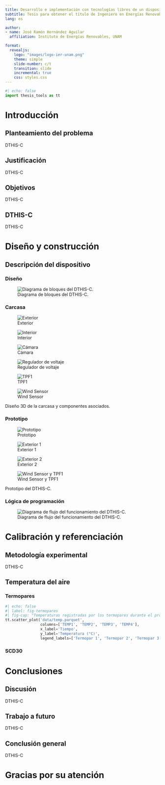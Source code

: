```yaml
---
title: Desarrollo e implementación con tecnologías libres de un dispositivo portátil para evaluar el confort térmico, lumínico y acústico en interiores
subtitle: Tesis para obtener el título de Ingeniero en Energías Renovables
lang: es

author:
- name: José Ramón Hernández Aguilar
  affiliation: Instituto de Energías Renovables, UNAM

format: 
  revealjs:
    logo: "images/logo-ier-unam.png" 
    theme: simple
    slide-number: c/t
    transition: slide
    incremental: true  
    css: styles.css
---
```


```python
#| echo: false
import thesis_tools as tt
```

# Introducción 

## Planteamiento del problema 

DTHIS-C

## Justificación 

DTHIS-C

## Objetivos 

DTHIS-C

## DTHIS-C 

DTHIS-C

# Diseño y construcción 

## Descripción del dispositivo 

::: {.panel-tabset}

### Diseño

![Diagrama de bloques del DTHIS-C.](/images/diagrama_bloques.png){#fig-bloques}

### Carcasa

::: {#fig-carcasa layout-ncol=3 layout-nrow=2}
![Exterior](images/case.png){group="carcasa" #fig-exterior}

![Interior](images/case_full.png){group="carcasa" #fig-interior}

![Cámara](images/camera.png){group="carcasa" #fig-camara}

![Regulador de voltaje](images/power_supply.png){group="carcasa" #fig-regulador}

![TPF1](images/t_rad.png){group="carcasa" #fig-tpf1}

![Wind Sensor](images/wind_sensor.png){group="carcasa" #fig-windsensor}

Diseño 3D de la carcasa y componentes asociados.
:::

### Prototipo

::: {#fig-prototipo layout-ncol=4 layout-nrow=1}
![Prototipo](images/dthis-1.jpg){group="prototipo" #fig-dthis-1}

![Exterior 1](images/dthis-2.jpg){group="prototipo" #fig-dthis-2}

![Exterior 2](images/dthis-3.jpg){group="prototipol" #fig-dthis-3}

![Wind Sensor y TPF1](images/dthis-4.jpg){group="prototipo" #fig-dthis-4}

Prototipo del DTHIS-C.
:::

### Lógica de programación

![Diagrama de flujo del funcionamiento del DTHIS-C.](/images/diagrama_flujo.png){#fig-flujo}

:::

# Calibración y referenciación 

## Metodología experimental

DTHIS-C

## Temperatura del aire

::: {.panel-tabset}

### Termopares

```python
#| echo: false
#| label: fig-termopares
#| fig-cap: "Temperaturas registradas por los termopares durante el proceso de calibración."
tt.scatter_plot('data/temp.parquet',
                columns=['TEMP1', 'TEMP2', 'TEMP3', 'TEMP4'],
                x_label='Tiempo',
                y_label='Temperatura (°C)',
                legend_labels=['Termopar 1', 'Termopar 2', 'Termopar 3', 'Termopar 4'])
```

### SCD30

:::

# Conclusiones 

## Discusión 

DTHIS-C

## Trabajo a futuro 

DTHIS-C

## Conclusión general 

DTHIS-C

# Gracias por su atención
